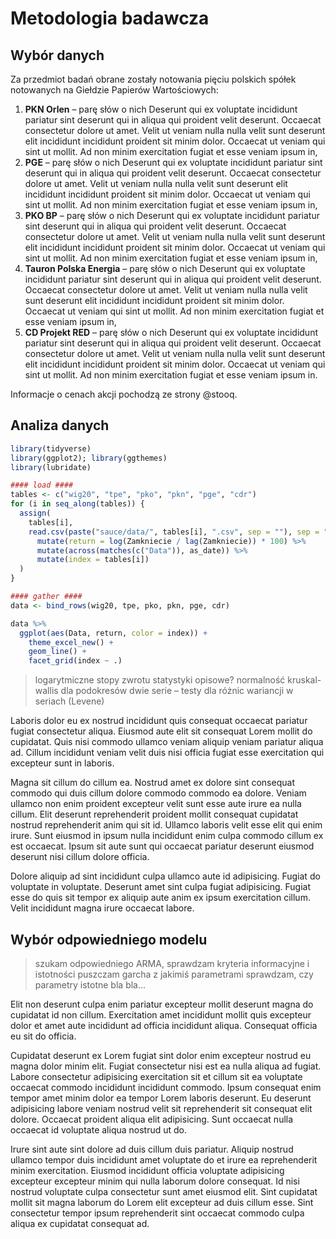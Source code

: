 # Metodologia badawcza

```{=latex}
\fancyhead[LO]{\textbf{\small{Metodologia badawcza}}}
\renewcommand{\headrulewidth}{0.5pt}
```

## Wybór danych

Za przedmiot badań obrane zostały notowania pięciu polskich spółek notowanych na Giełdzie Papierów Wartościowych:

1. **PKN Orlen** -- parę słów o nich Deserunt qui ex voluptate incididunt pariatur sint deserunt qui in aliqua qui proident velit deserunt. Occaecat consectetur dolore ut amet. Velit ut veniam nulla nulla velit sunt deserunt elit incididunt incididunt proident sit minim dolor. Occaecat ut veniam qui sint ut mollit. Ad non minim exercitation fugiat et esse veniam ipsum in,
2. **PGE** -- parę słów o nich Deserunt qui ex voluptate incididunt pariatur sint deserunt qui in aliqua qui proident velit deserunt. Occaecat consectetur dolore ut amet. Velit ut veniam nulla nulla velit sunt deserunt elit incididunt incididunt proident sit minim dolor. Occaecat ut veniam qui sint ut mollit. Ad non minim exercitation fugiat et esse veniam ipsum in,
3. **PKO BP** -- parę słów o nich Deserunt qui ex voluptate incididunt pariatur sint deserunt qui in aliqua qui proident velit deserunt. Occaecat consectetur dolore ut amet. Velit ut veniam nulla nulla velit sunt deserunt elit incididunt incididunt proident sit minim dolor. Occaecat ut veniam qui sint ut mollit. Ad non minim exercitation fugiat et esse veniam ipsum in,
4. **Tauron Polska Energia** -- parę słów o nich Deserunt qui ex voluptate incididunt pariatur sint deserunt qui in aliqua qui proident velit deserunt. Occaecat consectetur dolore ut amet. Velit ut veniam nulla nulla velit sunt deserunt elit incididunt incididunt proident sit minim dolor. Occaecat ut veniam qui sint ut mollit. Ad non minim exercitation fugiat et esse veniam ipsum in,
5. **CD Projekt RED** -- parę słów o nich Deserunt qui ex voluptate incididunt pariatur sint deserunt qui in aliqua qui proident velit deserunt. Occaecat consectetur dolore ut amet. Velit ut veniam nulla nulla velit sunt deserunt elit incididunt incididunt proident sit minim dolor. Occaecat ut veniam qui sint ut mollit. Ad non minim exercitation fugiat et esse veniam ipsum in.

Informacje o cenach akcji pochodzą ze strony @stooq.

## Analiza danych

```r
library(tidyverse)
library(ggplot2); library(ggthemes)
library(lubridate)
```

```r
#### load ####
tables <- c("wig20", "tpe", "pko", "pkn", "pge", "cdr")
for (i in seq_along(tables)) {
  assign(
    tables[i],
    read.csv(paste("sauce/data/", tables[i], ".csv", sep = ""), sep = ";") %>%
      mutate(return = log(Zamkniecie / lag(Zamkniecie)) * 100) %>%
      mutate(across(matches(c("Data")), as_date)) %>%
      mutate(index = tables[i])
  )
}

#### gather ####
data <- bind_rows(wig20, tpe, pko, pkn, pge, cdr)
```

```r
data %>%
  ggplot(aes(Data, return, color = index)) +
    theme_excel_new() +
    geom_line() +
    facet_grid(index ~ .)
```

> logarytmiczne stopy zwrotu
> statystyki opisowe?
> normalność
> kruskal-wallis dla podokresów
> dwie serie -- testy dla różnic wariancji w seriach (Levene)

Laboris dolor eu ex nostrud incididunt quis consequat occaecat pariatur fugiat consectetur aliqua. Eiusmod aute elit sit consequat Lorem mollit do cupidatat. Quis nisi commodo ullamco veniam aliquip veniam pariatur aliqua ad. Cillum incididunt veniam velit duis nisi officia fugiat esse exercitation qui excepteur sunt in laboris.

Magna sit cillum do cillum ea. Nostrud amet ex dolore sint consequat commodo qui duis cillum dolore commodo commodo ea dolore. Veniam ullamco non enim proident excepteur velit sunt esse aute irure ea nulla cillum. Elit deserunt reprehenderit proident mollit consequat cupidatat nostrud reprehenderit anim qui sit id. Ullamco laboris velit esse elit qui enim irure. Sunt eiusmod in ipsum nulla incididunt enim culpa commodo cillum ex est occaecat. Ipsum sit aute sunt qui occaecat pariatur deserunt eiusmod deserunt nisi cillum dolore officia.

Dolore aliquip ad sint incididunt culpa ullamco aute id adipisicing. Fugiat do voluptate in voluptate. Deserunt amet sint culpa fugiat adipisicing. Fugiat esse do quis sit tempor ex aliquip aute anim ex ipsum exercitation cillum. Velit incididunt magna irure occaecat labore.

## Wybór odpowiedniego modelu

> szukam odpowiedniego ARMA, sprawdzam kryteria informacyjne i istotności
> puszczam garcha z jakimiś parametrami
> sprawdzam, czy parametry istotne
> bla bla...

Elit non deserunt culpa enim pariatur excepteur mollit deserunt magna do cupidatat id non cillum. Exercitation amet incididunt mollit quis excepteur dolor et amet aute incididunt ad officia incididunt aliqua. Consequat officia eu sit do officia.

Cupidatat deserunt ex Lorem fugiat sint dolor enim excepteur nostrud eu magna dolor minim elit. Fugiat consectetur nisi est ea nulla aliqua ad fugiat. Labore consectetur adipisicing exercitation sit et cillum sit ea voluptate occaecat commodo incididunt incididunt commodo. Ipsum consequat enim tempor amet minim dolor ea tempor Lorem laboris deserunt. Eu deserunt adipisicing labore veniam nostrud velit sit reprehenderit sit consequat elit dolore. Occaecat proident aliqua elit adipisicing. Sunt occaecat nulla occaecat id voluptate aliqua nostrud ut do.

Irure sint aute sint dolore ad duis cillum duis pariatur. Aliquip nostrud ullamco tempor duis incididunt amet voluptate do et irure ea reprehenderit minim exercitation. Eiusmod incididunt officia voluptate adipisicing excepteur excepteur minim qui nulla laborum dolore consequat. Id nisi nostrud voluptate culpa consectetur sunt amet eiusmod elit. Sint cupidatat mollit sit magna laborum do Lorem elit excepteur ad duis cillum esse. Sint consectetur tempor ipsum reprehenderit sint occaecat commodo culpa aliqua ex cupidatat consequat ad.
